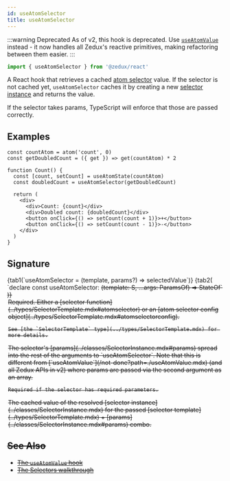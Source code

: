 ```yaml
---
id: useAtomSelector
title: useAtomSelector
---
```



:::warning Deprecated
As of v2, this hook is deprecated. Use [`useAtomValue`](/not-done?path=./useAtomValue.mdx) instead - it now handles all Zedux's reactive primitives, making refactoring between them easier.
:::

```ts
import { useAtomSelector } from '@zedux/react'
```

A React hook that retrieves a cached [atom selector](../types/SelectorTemplate.mdx) value. If the selector is not cached yet, `useAtomSelector` caches it by creating a new [selector instance](../classes/SelectorInstance.mdx) and returns the value.

If the selector takes params, TypeScript will enforce that those are passed correctly.

## Examples

```tsx live ecosystemId=useAtomSelector/example resultVar=Count version=2
const countAtom = atom('count', 0)
const getDoubledCount = ({ get }) => get(countAtom) * 2

function Count() {
  const [count, setCount] = useAtomState(countAtom)
  const doubledCount = useAtomSelector(getDoubledCount)

  return (
    <div>
      <div>Count: {count}</div>
      <div>Doubled count: {doubledCount}</div>
      <button onClick={() => setCount(count + 1)}>+</button>
      <button onClick={() => setCount(count - 1)}>-</button>
    </div>
  )
}
```

## Signature

<Tabs>
  {tab1(`useAtomSelector = (template, params?) => selectedValue`)}
  {tab2(
    `declare const useAtomSelector: <S extends Selectable>(template: S, ...args: ParamsOf<S>) => StateOf<S>`
  )}
</Tabs>

<Legend>
  <Item name="template">
    Required. Either a [selector function](../types/SelectorTemplate.mdx#atomselector) or an [atom selector config object](../types/SelectorTemplate.mdx#atomselectorconfig).

    See [the `SelectorTemplate` type](../types/SelectorTemplate.mdx) for more details.

  </Item>
  <Item name="params">
    The selector's [params](../classes/SelectorInstance.mdx#params) spread into the rest of the arguments to `useAtomSelector`. Note that this is different from [`useAtomValue`](/not-done?path=./useAtomValue.mdx) (and all Zedux APIs in v2) where params are passed via the second argument as an array.

    Required if the selector has required parameters.

  </Item>
  <Item name="Returns">
    The cached value of the resolved [selector instance](../classes/SelectorInstance.mdx) for the passed [selector template](../types/SelectorTemplate.mdx) + [params](../classes/SelectorInstance.mdx#params) combo.
  </Item> 
</Legend>

## See Also

- [The `useAtomValue` hook](/not-done?path=./useAtomValue.mdx)
- [The Selectors walkthrough](../../../walkthrough/selectors.mdx)
